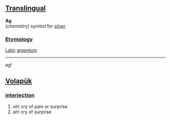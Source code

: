 ==[[Translingual]]==


'''Ag'''<br>(''chemistry'') symbol for [[silver]]

===[[Etymology]]===
[[Latin]] ''[[argentum]]''

----

ag!
==[[Volapük]]==
===[[interjection]]===
# oh! cry of pain or surprise
# ah! cry of surprise